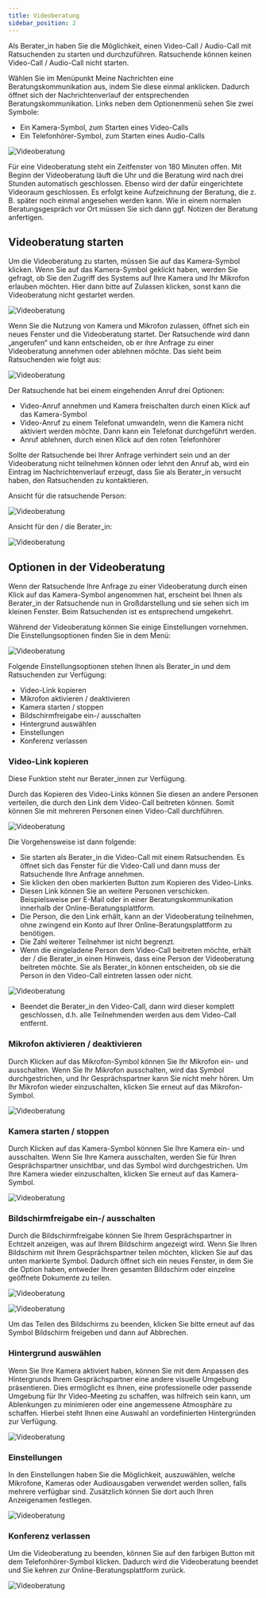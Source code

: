 ```yaml
---
title: Videoberatung
sidebar_position: 2
---
```



<PrimaryNote>
  Als Berater_in haben Sie die Möglichkeit, einen Video-Call / Audio-Call mit
  Ratsuchenden zu starten und durchzuführen. Ratsuchende können keinen
  Video-Call / Audio-Call nicht starten.
</PrimaryNote>

Wählen Sie im Menüpunkt <UIElement>Meine Nachrichten</UIElement> eine Beratungskommunikation aus, indem Sie diese einmal anklicken. Dadurch öffnet sich der Nachrichtenverlauf der entsprechenden Beratungskommunikation. Links neben dem Optionenmenü sehen Sie zwei Symbole:

<ul>
  <li>Ein Kamera-Symbol, zum Starten eines Video-Calls</li>
  <li>Ein Telefonhörer-Symbol, zum Starten eines Audio-Calls</li>
</ul>

![Videoberatung](../../../static/img/images-onlineberatung/05_Videoberatung/01_Screenshot.png)

Für eine Videoberatung steht ein Zeitfenster von 180 Minuten offen. Mit Beginn der Videoberatung läuft die Uhr und die Beratung wird nach drei Stunden automatisch geschlossen. Ebenso wird der dafür eingerichtete Videoraum geschlossen. Es erfolgt keine Aufzeichnung der Beratung, die z. B. später noch einmal angesehen werden kann. Wie in einem normalen Beratungsgespräch vor Ort müssen Sie sich dann ggf. Notizen der Beratung anfertigen.

## Videoberatung starten

Um die Videoberatung zu starten, müssen Sie auf das Kamera-Symbol klicken. Wenn Sie auf das Kamera-Symbol geklickt haben, werden Sie gefragt, ob Sie den Zugriff des Systems auf Ihre Kamera und Ihr Mikrofon erlauben möchten. Hier dann bitte auf <UIElement>Zulassen</UIElement> klicken, sonst kann die Videoberatung nicht gestartet werden.

![Videoberatung](../../../static/img/images-onlineberatung/05_Videoberatung/02_Screenshot.png)

Wenn Sie die Nutzung von Kamera und Mikrofon zulassen, öffnet sich ein neues Fenster und die Videoberatung startet. Der Ratsuchende wird dann „angerufen“ und kann entscheiden, ob er ihre Anfrage zu einer Videoberatung annehmen oder ablehnen möchte. Das sieht beim Ratsuchenden wie folgt aus:

![Videoberatung](../../../static/img/images-onlineberatung/05_Videoberatung/03_Screenshot.png)

Der Ratsuchende hat bei einem eingehenden Anruf drei Optionen:

<ul>
  <li>
    Video-Anruf annehmen und Kamera freischalten durch einen Klick auf das
    Kamera-Symbol
  </li>
  <li>
    Video-Anruf zu einem Telefonat umwandeln, wenn die Kamera nicht aktiviert
    werden möchte. Dann kann ein Telefonat durchgeführt werden.
  </li>
  <li>Anruf ablehnen, durch einen Klick auf den roten Telefonhörer</li>
</ul>

Sollte der Ratsuchende bei Ihrer Anfrage verhindert sein und an der Videoberatung nicht teilnehmen können oder lehnt den Anruf ab, wird ein Eintrag im Nachrichtenverlauf erzeugt, dass Sie als Berater_in versucht haben, den Ratsuchenden zu kontaktieren.

Ansicht für die ratsuchende Person:

![Videoberatung](../../../static/img/images-onlineberatung/05_Videoberatung/04_Screenshot.png)

Ansicht für den / die Berater_in:

![Videoberatung](../../../static/img/images-onlineberatung/05_Videoberatung/05_Screenshot.png)

## Optionen in der Videoberatung

Wenn der Ratsuchende Ihre Anfrage zu einer Videoberatung durch einen Klick auf das Kamera-Symbol angenommen hat, erscheint bei Ihnen als Berater_in der Ratsuchende nun in Großdarstellung und sie sehen sich im kleinen Fenster. Beim Ratsuchenden ist es entsprechend umgekehrt.

Während der Videoberatung können Sie einige Einstellungen vornehmen. Die Einstellungsoptionen finden Sie in dem Menü:

![Videoberatung](../../../static/img/images-onlineberatung/05_Videoberatung/06_Screenshot.png)

Folgende Einstellungsoptionen stehen Ihnen als Berater_in und dem Ratsuchenden zur Verfügung:

<ul>
  <li>
    <UIElement>Video-Link kopieren</UIElement>
  </li>
  <li>
    <UIElement>Mikrofon aktivieren / deaktivieren</UIElement>
  </li>
  <li>
    <UIElement>Kamera starten / stoppen</UIElement>
  </li>
  <li>
    <UIElement>Bildschirmfreigabe ein-/ ausschalten</UIElement>
  </li>
  <li>
    <UIElement>Hintergrund auswählen</UIElement>
  </li>
  <li>
    <UIElement>Einstellungen</UIElement>
  </li>
  <li>
    <UIElement>Konferenz verlassen</UIElement>
  </li>
</ul>

### Video-Link kopieren

<PrimaryNote>Diese Funktion steht nur Berater_innen zur Verfügung.</PrimaryNote>

Durch das Kopieren des Video-Links können Sie diesen an andere Personen verteilen, die durch den Link dem Video-Call beitreten können. Somit können Sie mit mehreren Personen einen Video-Call durchführen.

![Videoberatung](../../../static/img/images-onlineberatung/05_Videoberatung/07_Screenshot.png)

Die Vorgehensweise ist dann folgende:

<ul>
  <li>
    Sie starten als Berater_in die Video-Call mit einem Ratsuchenden. Es öffnet
    sich das Fenster für die Video-Call und dann muss der Ratsuchende Ihre
    Anfrage annehmen.
  </li>
  <li>Sie klicken den oben markierten Button zum Kopieren des Video-Links.</li>
  <li>
    Diesen Link können Sie an weitere Personen verschicken. Beispielsweise per
    E-Mail oder in einer Beratungskommunikation innerhalb der
    Online-Beratungsplattform.
  </li>
  <li>
    Die Person, die den Link erhält, kann an der Videoberatung teilnehmen, ohne
    zwingend ein Konto auf Ihrer Online-Beratungsplattform zu benötigen.
  </li>
  <li>Die Zahl weiterer Teilnehmer ist nicht begrenzt.</li>
  <li>
    Wenn die eingeladene Person dem Video-Call beitreten möchte, erhält der /
    die Berater_in einen Hinweis, dass eine Person der Videoberatung beitreten
    möchte. Sie als Berater_in können entscheiden, ob sie die Person in den
    Video-Call eintreten lassen oder nicht.
  </li>
</ul>

![Videoberatung](../../../static/img/images-onlineberatung/05_Videoberatung/08_Screenshot.png)

<ul>
  <li>
    Beendet die Berater_in den Video-Call, dann wird dieser komplett
    geschlossen, d.h. alle Teilnehmenden werden aus dem Video-Call entfernt.
  </li>
</ul>

### Mikrofon aktivieren / deaktivieren

Durch Klicken auf das Mikrofon-Symbol können Sie Ihr Mikrofon ein- und ausschalten. Wenn Sie Ihr Mikrofon ausschalten, wird das Symbol durchgestrichen, und Ihr Gesprächspartner kann Sie nicht mehr hören. Um Ihr Mikrofon wieder einzuschalten, klicken Sie erneut auf das Mikrofon-Symbol.

![Videoberatung](../../../static/img/images-onlineberatung/05_Videoberatung/09_Screenshot.png)

### Kamera starten / stoppen

Durch Klicken auf das Kamera-Symbol können Sie Ihre Kamera ein- und ausschalten. Wenn Sie Ihre Kamera ausschalten, werden Sie für Ihren Gesprächspartner unsichtbar, und das Symbol wird durchgestrichen. Um Ihre Kamera wieder einzuschalten, klicken Sie erneut auf das Kamera-Symbol.

![Videoberatung](../../../static/img/images-onlineberatung/05_Videoberatung/10_Screenshot.png)

### Bildschirmfreigabe ein-/ ausschalten

Durch die Bildschirmfreigabe können Sie Ihrem Gesprächspartner in Echtzeit anzeigen, was auf Ihrem Bildschirm angezeigt wird. Wenn Sie Ihren Bildschirm mit Ihrem Gesprächspartner teilen möchten, klicken Sie auf das unten markierte Symbol. Dadurch öffnet sich ein neues Fenster, in dem Sie die Option haben, entweder Ihren gesamten Bildschirm oder einzelne geöffnete Dokumente zu teilen.

![Videoberatung](../../../static/img/images-onlineberatung/05_Videoberatung/11_Screenshot.png)

![Videoberatung](../../../static/img/images-onlineberatung/05_Videoberatung/12_Screenshot.png)

Um das Teilen des Bildschirms zu beenden, klicken Sie bitte erneut auf das Symbol <UIElement>Bildschirm freigeben</UIElement> und dann auf <UIElement>Abbrechen</UIElement>.

### Hintergrund auswählen

Wenn Sie Ihre Kamera aktiviert haben, können Sie mit dem Anpassen des Hintergrunds Ihrem Gesprächspartner eine andere visuelle Umgebung präsentieren. Dies ermöglicht es Ihnen, eine professionelle oder passende Umgebung für Ihr Video-Meeting zu schaffen, was hilfreich sein kann, um Ablenkungen zu minimieren oder eine angemessene Atmosphäre zu schaffen. Hierbei steht Ihnen eine Auswahl an vordefinierten Hintergründen zur Verfügung.

![Videoberatung](../../../static/img/images-onlineberatung/05_Videoberatung/13_Screenshot.png)

### Einstellungen

In den Einstellungen haben Sie die Möglichkeit, auszuwählen, welche Mikrofone, Kameras oder Audioausgaben verwendet werden sollen, falls mehrere verfügbar sind. Zusätzlich können Sie dort auch Ihren Anzeigenamen festlegen.

![Videoberatung](../../../static/img/images-onlineberatung/05_Videoberatung/14_Screenshot.png)

### Konferenz verlassen

Um die Videoberatung zu beenden, können Sie auf den farbigen Button mit dem Telefonhörer-Symbol klicken. Dadurch wird die Videoberatung beendet und Sie kehren zur Online-Beratungsplattform zurück.

![Videoberatung](../../../static/img/images-onlineberatung/05_Videoberatung/15_Screenshot.png)
